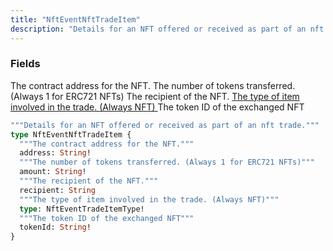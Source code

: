 ```yaml
---
title: "NftEventNftTradeItem"
description: "Details for an NFT offered or received as part of an nft trade."
---
```


### Fields

<ResponseField name="address" type="String!" required>
  The contract address for the NFT.
</ResponseField>

<ResponseField name="amount" type="String!" required>
  The number of tokens transferred. (Always 1 for ERC721 NFTs)
</ResponseField>

<ResponseField name="recipient" type="String">
  The recipient of the NFT.
</ResponseField>

<a href="/api-reference/types/nfteventtradeitemtype">
  <ResponseField name="type" type="NftEventTradeItemType!" required>
    The type of item involved in the trade. (Always NFT)
  </ResponseField>
</a>

<ResponseField name="tokenId" type="String!" required>
  The token ID of the exchanged NFT
</ResponseField>


```graphql NftEventNftTradeItem
"""Details for an NFT offered or received as part of an nft trade."""
type NftEventNftTradeItem {
  """The contract address for the NFT."""
  address: String!
  """The number of tokens transferred. (Always 1 for ERC721 NFTs)"""
  amount: String!
  """The recipient of the NFT."""
  recipient: String
  """The type of item involved in the trade. (Always NFT)"""
  type: NftEventTradeItemType!
  """The token ID of the exchanged NFT"""
  tokenId: String!
}
```

